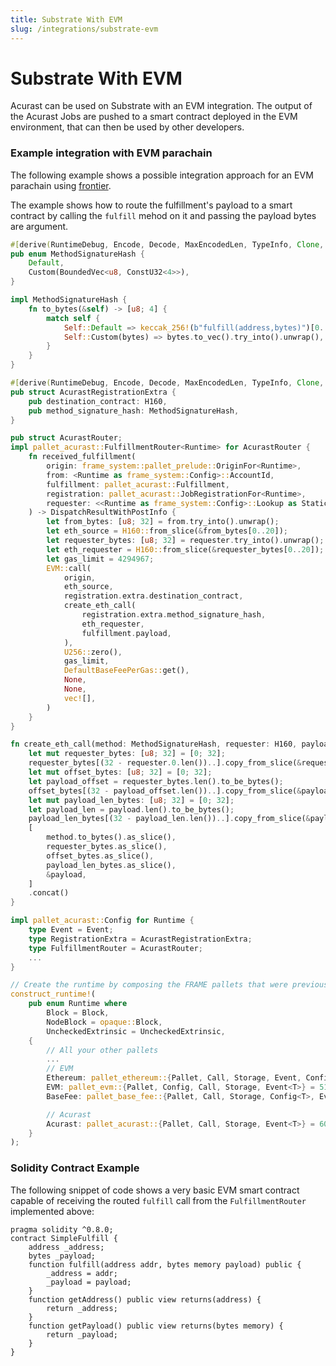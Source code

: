 ```yaml
---
title: Substrate With EVM
slug: /integrations/substrate-evm
---
```


# Substrate With EVM

Acurast can be used on Substrate with an EVM integration. The output of the Acurast Jobs are pushed to a smart contract deployed in the EVM environment, that can then be used by other developers.

### Example integration with EVM parachain

The following example shows a possible integration approach for an EVM parachain using [frontier](https://github.com/paritytech/frontier).

The example shows how to route the fulfillment's payload to a smart contract by calling the `fulfill` mehod on it and passing the payload bytes are argument.

```rust
#[derive(RuntimeDebug, Encode, Decode, MaxEncodedLen, TypeInfo, Clone, PartialEq)]
pub enum MethodSignatureHash {
	Default,
	Custom(BoundedVec<u8, ConstU32<4>>),
}

impl MethodSignatureHash {
	fn to_bytes(&self) -> [u8; 4] {
		match self {
			Self::Default => keccak_256!(b"fulfill(address,bytes)")[0..4].try_into().unwrap(),
			Self::Custom(bytes) => bytes.to_vec().try_into().unwrap(),
		}
	}
}

#[derive(RuntimeDebug, Encode, Decode, MaxEncodedLen, TypeInfo, Clone, PartialEq)]
pub struct AcurastRegistrationExtra {
	pub destination_contract: H160,
	pub method_signature_hash: MethodSignatureHash,
}

pub struct AcurastRouter;
impl pallet_acurast::FulfillmentRouter<Runtime> for AcurastRouter {
	fn received_fulfillment(
		origin: frame_system::pallet_prelude::OriginFor<Runtime>,
		from: <Runtime as frame_system::Config>::AccountId,
		fulfillment: pallet_acurast::Fulfillment,
		registration: pallet_acurast::JobRegistrationFor<Runtime>,
		requester: <<Runtime as frame_system::Config>::Lookup as StaticLookup>::Target,
	) -> DispatchResultWithPostInfo {
		let from_bytes: [u8; 32] = from.try_into().unwrap();
		let eth_source = H160::from_slice(&from_bytes[0..20]);
		let requester_bytes: [u8; 32] = requester.try_into().unwrap();
		let eth_requester = H160::from_slice(&requester_bytes[0..20]);
		let gas_limit = 4294967;
		EVM::call(
			origin,
			eth_source,
			registration.extra.destination_contract,
			create_eth_call(
				registration.extra.method_signature_hash,
				eth_requester,
				fulfillment.payload,
			),
			U256::zero(),
			gas_limit,
			DefaultBaseFeePerGas::get(),
			None,
			None,
			vec![],
		)
	}
}

fn create_eth_call(method: MethodSignatureHash, requester: H160, payload: Vec<u8>) -> Vec<u8> {
	let mut requester_bytes: [u8; 32] = [0; 32];
	requester_bytes[(32 - requester.0.len())..].copy_from_slice(&requester.0);
	let mut offset_bytes: [u8; 32] = [0; 32];
	let payload_offset = requester_bytes.len().to_be_bytes();
	offset_bytes[(32 - payload_offset.len())..].copy_from_slice(&payload_offset);
	let mut payload_len_bytes: [u8; 32] = [0; 32];
	let payload_len = payload.len().to_be_bytes();
	payload_len_bytes[(32 - payload_len.len())..].copy_from_slice(&payload_len);
	[
		method.to_bytes().as_slice(),
		requester_bytes.as_slice(),
		offset_bytes.as_slice(),
		payload_len_bytes.as_slice(),
		&payload,
	]
	.concat()
}

impl pallet_acurast::Config for Runtime {
	type Event = Event;
	type RegistrationExtra = AcurastRegistrationExtra;
	type FulfillmentRouter = AcurastRouter;
	...
}

// Create the runtime by composing the FRAME pallets that were previously configured.
construct_runtime!(
	pub enum Runtime where
		Block = Block,
		NodeBlock = opaque::Block,
		UncheckedExtrinsic = UncheckedExtrinsic,
	{
		// All your other pallets
        ...
		// EVM
		Ethereum: pallet_ethereum::{Pallet, Call, Storage, Event, Config, Origin} = 50,
		EVM: pallet_evm::{Pallet, Config, Call, Storage, Event<T>} = 51,
		BaseFee: pallet_base_fee::{Pallet, Call, Storage, Config<T>, Event} = 52,

		// Acurast
		Acurast: pallet_acurast::{Pallet, Call, Storage, Event<T>} = 60,
	}
);
```

### Solidity Contract Example

The following snippet of code shows a very basic EVM smart contract capable of receiving the routed `fulfill` call from the `FulfillmentRouter` implemented above:

```solidity
pragma solidity ^0.8.0;
contract SimpleFulfill {
    address _address;
    bytes _payload;
    function fulfill(address addr, bytes memory payload) public {
        _address = addr;
        _payload = payload;
    }
    function getAddress() public view returns(address) {
        return _address;
    }
    function getPayload() public view returns(bytes memory) {
        return _payload;
    }
}
```
